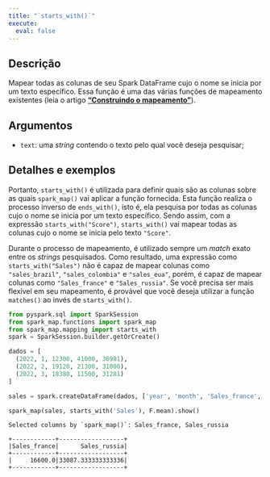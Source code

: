 ```yaml
---
title: "`starts_with()`"
execute:
  eval: false
---
```


## Descrição

Mapear todas as colunas de seu Spark DataFrame cujo o nome se inicia por um texto específico. Essa função é uma das várias funções de mapeamento existentes (leia o artigo [**"Construindo o mapeamento"**](artigos/construindo-mapeamento.qmd)). 

## Argumentos

- `text`: uma *string* contendo o texto pelo qual você deseja pesquisar;

## Detalhes e exemplos

Portanto, `starts_with()` é utilizada para definir quais são as colunas sobre as quais `spark_map()` vai aplicar a função fornecida. Esta função realiza o processo inverso de `ends_with()`, isto é, ela pesquisa por todas as colunas cujo o nome se inicia por um texto específico. Sendo assim, com a expressão `starts_with("Score")`, `starts_with()` vai mapear todas as colunas cujo o nome se inicia pelo texto `"Score"`. 

Durante o processo de mapeamento, é utilizado sempre um *match* exato entre os *strings* pesquisados. Como resultado, uma expressão como `starts_with("Sales")` não é capaz de mapear colunas como `"sales_brazil"`, `"sales_colombia"` e `"sales_eua"`, porém, é capaz de mapear colunas como `"Sales_france"` e `"Sales_russia"`. Se você precisa ser mais flexível em seu mapeamento, é provável que você deseja utilizar a função `matches()` ao invés de `starts_with()`.

```python
from pyspark.sql import SparkSession
from spark_map.functions import spark_map
from spark_map.mapping import starts_with
spark = SparkSession.builder.getOrCreate()

dados = [
  (2022, 1, 12300, 41000, 36981),
  (2022, 2, 19120, 21300, 31000),
  (2022, 3, 18380, 11500, 31281)
]

sales = spark.createDataFrame(dados, ['year', 'month', 'Sales_france', 'sales_brazil', 'Sales_russia'])

spark_map(sales, starts_with('Sales'), F.mean).show()
```

```
Selected columns by `spark_map()`: Sales_france, Sales_russia

+------------+------------------+
|Sales_france|      Sales_russia|
+------------+------------------+
|     16600.0|33087.333333333336|
+------------+------------------+
```